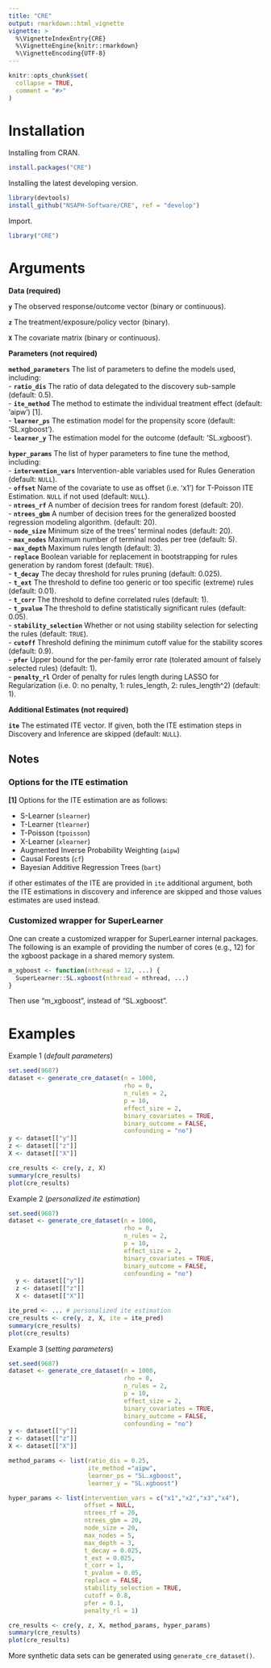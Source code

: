 ```yaml
---
title: "CRE"
output: rmarkdown::html_vignette
vignette: >
  %\VignetteIndexEntry{CRE}
  %\VignetteEngine{knitr::rmarkdown}
  %\VignetteEncoding{UTF-8}
---
```


```r
knitr::opts_chunk$set(
  collapse = TRUE,
  comment = "#>"
)
```

# Installation

Installing from CRAN.

```r
install.packages("CRE")
```

Installing the latest developing version. 

```r
library(devtools)
install_github("NSAPH-Software/CRE", ref = "develop")
```

Import.

```r
library("CRE")
```

# Arguments

__Data (required)__   

**`y`** The observed response/outcome vector (binary or continuous).

**`z`** The treatment/exposure/policy vector (binary).  

**`X`** The covariate matrix (binary or continuous).    

__Parameters (not required)__   

**`method_parameters`** The list of parameters to define the models used, including:    
- **`ratio_dis`** The ratio of data delegated to the discovery sub-sample (default: 0.5).     
- **`ite_method`** The method to estimate the individual treatment effect (default: 'aipw') [1].      
- **`learner_ps`** The estimation model for the propensity score (default: 'SL.xgboost').     
- **`learner_y`** The estimation model for the outcome (default: 'SL.xgboost').       

**`hyper_params`** The list of hyper parameters to fine tune the method, including:    
- **`intervention_vars`** Intervention-able variables used for Rules Generation (default: `NULL`).   
- **`offset`** Name of the covariate to use as offset (i.e. 'x1') for T-Poisson ITE Estimation. `NULL` if not used (default: `NULL`).     
- **`ntrees_rf`** A number of decision trees for random forest (default: 20).       
- **`ntrees_gbm`** A number of decision trees for the generalized boosted regression modeling algorithm. (default: 20).        
- **`node_size`** Minimum size of the trees' terminal nodes (default: 20).    
- **`max_nodes`** Maximum number of terminal nodes per tree (default: 5).     
- **`max_depth`** Maximum rules length (default: 3).      
- **`replace`** Boolean variable for replacement in bootstrapping for rules generation by random forest (default: `TRUE`).    
- **`t_decay`** The decay threshold for rules pruning (default: 0.025).        
- **`t_ext`** The threshold to define too generic or too specific (extreme) rules (default: 0.01).        
- **`t_corr`** The threshold to define correlated rules (default: 1).    
- **`t_pvalue`** The threshold to define statistically significant rules (default: 0.05).   
- **`stability_selection`** Whether or not using stability selection for selecting the rules (default: `TRUE`).    
- **`cutoff`** Threshold defining the minimum cutoff value for the stability scores (default: 0.9).    
- **`pfer`** Upper bound for the per-family error rate (tolerated amount of falsely selected rules) (default: 1).   
- **`penalty_rl`** Order of penalty for rules length during LASSO for Regularization (i.e. 0: no penalty, 1: rules_length, 2: rules_length^2) (default: 1).    

__Additional Estimates (not required)__  

**`ite`** The estimated ITE vector. If given, both the ITE estimation steps in Discovery and Inference are skipped (default: `NULL`).    


## Notes

### Options for the ITE estimation

**[1]** Options for the ITE estimation are as follows:    

- S-Learner (`slearner`)      
- T-Learner (`tlearner`)      
- T-Poisson (`tpoisson`)     
- X-Learner (`xlearner`)     
- Augmented Inverse Probability Weighting (`aipw`)    
- Causal Forests (`cf`)     
- Bayesian Additive Regression Trees (`bart`)     

if other estimates of the ITE are provided in `ite` additional argument, both the ITE estimations in discovery and inference are skipped and those values estimates are used instead.    

### Customized wrapper for SuperLearner

One can create a customized wrapper for SuperLearner internal packages. The following is an example of providing the number of cores (e.g., 12) for the xgboost package in a shared memory system. 

```R
m_xgboost <- function(nthread = 12, ...) {
  SuperLearner::SL.xgboost(nthread = nthread, ...)
}
```

Then use "m_xgboost", instead of "SL.xgboost".  

# Examples

Example 1 (*default parameters*)
```R
set.seed(9687)
dataset <- generate_cre_dataset(n = 1000, 
                                rho = 0, 
                                n_rules = 2, 
                                p = 10,
                                effect_size = 2, 
                                binary_covariates = TRUE,
                                binary_outcome = FALSE,
                                confounding = "no")
y <- dataset[["y"]]
z <- dataset[["z"]]
X <- dataset[["X"]]

cre_results <- cre(y, z, X)
summary(cre_results)
plot(cre_results)
```

Example 2 (*personalized ite estimation*)
```R
set.seed(9687)
dataset <- generate_cre_dataset(n = 1000, 
                                rho = 0, 
                                n_rules = 2, 
                                p = 10,
                                effect_size = 2, 
                                binary_covariates = TRUE,
                                binary_outcome = FALSE,
                                confounding = "no")
  y <- dataset[["y"]]
  z <- dataset[["z"]]
  X <- dataset[["X"]]

ite_pred <- ... # personalized ite estimation
cre_results <- cre(y, z, X, ite = ite_pred)
summary(cre_results)
plot(cre_results)
```

Example 3 (*setting parameters*)
```R
set.seed(9687)
dataset <- generate_cre_dataset(n = 1000, 
                                rho = 0, 
                                n_rules = 2, 
                                p = 10,
                                effect_size = 2, 
                                binary_covariates = TRUE,
                                binary_outcome = FALSE,
                                confounding = "no")
y <- dataset[["y"]]
z <- dataset[["z"]]
X <- dataset[["X"]]

method_params <- list(ratio_dis = 0.25,
                      ite_method ="aipw",
                      learner_ps = "SL.xgboost",
                      learner_y = "SL.xgboost")

hyper_params <- list(intervention_vars = c("x1","x2","x3","x4"),
                     offset = NULL,
                     ntrees_rf = 20,
                     ntrees_gbm = 20,
                     node_size = 20,
                     max_nodes = 5,
                     max_depth = 3,
                     t_decay = 0.025,
                     t_ext = 0.025,
                     t_corr = 1,
                     t_pvalue = 0.05,
                     replace = FALSE,
                     stability_selection = TRUE,
                     cutoff = 0.8,
                     pfer = 0.1,
                     penalty_rl = 1)

cre_results <- cre(y, z, X, method_params, hyper_params)
summary(cre_results)
plot(cre_results)
```

More synthetic data sets can be generated using `generate_cre_dataset()`.
